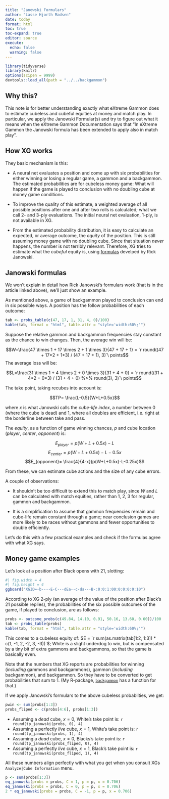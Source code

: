 ```yaml
---
title: "Janowski Formulars"
author: "Lasse Hjorth Madsen"
date: today 
format: html
toc: true
toc-expand: true
editor: source
execute:
  echo: false
  warning: false
---
```


```r
library(tidyverse)
library(knitr)
options(scipen = 9999)
devtools::load_all(path = "../../backgammon")
```

## Why this?
This note is for better understanding exactly what eXtreme Gammon does to estimate cubeless and cubeful equities at money and match play. In particular, we apply the Janowski Formular(s) and try to figure out what it means when the eXtreme Gammon Documentation says that "In eXtreme Gammon the Janowski formula has been extended to apply also in match play".

## How XG works
They basic mechanism is this:

-   A neural net evaluates a position and come up with six probabilities for either winning or losing a regular game, a gammon and a backgammon.  The estimated probabilities are for cubeless money game: What will happen if the game is played to conclusion with no doubling cube at money game conditions.

- To improve the quality of this estimate, a weighted average of all possible positions after one and after two rolls is calculated; what we call 2- and 3-ply evaluations. The initial neural net evaluation, 1-ply, is not available in XG.

- From the estimated probability distribution, it is easy to calculate an expected, or average outcome, the *equity* of the position. This is still assuming money game with no doubling cube. Since that situation *never* happens, the number is not terribly relevant. Therefore, XG tries to estimate what the *cubeful* equity is, using [formulas](https://bkgm.com/articles/Janowski/cubeformulae.pdf) develped by Rick Janowski.

## Janowski formulas

We won't explain in detail how Rick Janowski's formulars work (that is in the article linked above), we'll just show an example.

As mentioned above, a game of backgammon played to conclusion can end in six possible ways. A position has the follow probabilities of each outcome:

```r
tab <- probs_table(c(47, 17, 1, 31, 4, 0)/100)
kable(tab, format = "html", table.attr = "style='width:60%;'")
```

Suppose the relative gammon and backgammon frequencies stay constant as the chance to win changes. Then, the average win will be:

$$W=\frac{47 \times 1  + 17 \times 2 + 1 \times 3}{47 + 17 + 1} = `r round((47 + 17*2 + 1*3) / (47 + 17 + 1), 3)`\ points$$
The average loss will be:

$$L=\frac{31 \times 1  + 4 \times 2 + 0 \times 3}{31 + 4 + 0} = `r round((31 + 4*2 + 0*3) / (31 + 4 + 0) %>% round(3), 3)`\ points$$

The take point, taking recubes into account is:

$$TP= \frac{L-0.5}{W+L+0.5x}$$

where $x$ is what Janowski calls the *cube-life index*, a number between 0 (where the cube is dead) and 1, where all doubles are efficient, i.e. right at the borderline between take and pass.  

The *equity*, as a function of game winning chances, $p$ and cube location (*player*, *center*, *opponent*) is:

$$E_{player}= p(W+L+0.5x)-L$$
$$E_{center}= p(W+L+0.5x)-L-0.5x$$
$$E_{opponent}= \frac{4}{4-x}(p(W+L+0.5x)-L-0.25x)$$

From these, we can estimate cube actions and the size of any cube errors.

A couple of observations:

  - It shouldn't be too difficult to extend this to match play, since $W$ and $L$ can be calculated with match equities, rather than 1, 2, 3 for regular, gammon and backgammon.
  
  - It is a simplification to assume that gammon frequencies remain and cube-life remain constant through a game; near conclusion games are more likely to be races without gammons and fewer opportunities to double efficiently.
  
Let's do this with a few practical examples and check if the formulas agree with what XG says.  

## Money game examples
Let's look at a position after Black opens with 21, slotting:

```r
#| fig.width = 4
#| fig.height = 4
ggboard("XGID=-b----E-C---dEa--c-da---B-:0:0:1:00:0:0:0:0:10")
```

According to XG 2-ply (an average of the value of the position after Black's 21 possible replies), the probabilities of the six possible outcomes of the game, if played to conclusion, are as follows:

```r
probs <- outcome_probs(c(49.84, 14.10, 0.91, 50.16, 13.60, 0.60))/100
tab <- probs_table(probs)
kable(tab, format = "html", table.attr = "style='width:60%;'")
```

This comes to a cubeless equity of: $E = `r sum(as.matrix(tab[1:2, 1:3]) * c(1, -1, 2, -2, 3, -3))`$; White is a slight underdog to win, but is compensated by a tiny bit of extra gammons and     backgammons, so that the game is basically even. 

Note that the numbers that XG reports are probabilities for winning (*including* gammons and backgammons), gammon (*including* backgammon), and backgammon. So they have to be converted to get probabilities that sum to 1. (My R-package, [`backgammon`](https://lassehjorthmadsen.github.io/backgammon/index.html) has a function for that.)

If we apply Janowski's formulars to the above cubeless probablities, we get:

```r
pwin <- sum(probs[1:3]) 
probs_fliped <- c(probs[4:6], probs[1:3])
```

  - Assuming a *dead* cube, $x=0$, White's take point is: `r round(tp_janowski(probs, 0), 4)`
  - Assuming a perfectly *live* cube, $x=1$, White's take point is: `r round(tp_janowski(probs, 1), 4)`
  - Assuming a *dead* cube, $x=0$, Blacks's take point is: `r round(tp_janowski(probs_fliped, 0), 4)`
  - Assuming a perfectly *live* cube, $x=1$, Black's take point is: `r round(tp_janowski(probs_fliped, 1), 4)`

All these numbers align perfectly with what you get when you consult XGs `Analyze|Cube Information` menu.

```r
p <- sum(probs[1:3])
eq_janowski(probs = probs, C = 1, p = p, x = 0.706)
eq_janowski(probs = probs, C = 0, p = p, x = 0.706)
2 * eq_janowski(probs = probs, C = -1, p = p, x = 0.706)
```




